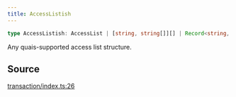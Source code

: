 ```yaml
---
title: AccessListish
---
```


```ts
type AccessListish: AccessList | [string, string[]][] | Record<string, string[]>;
```

Any quais-supported access list structure.

## Source

[transaction/index.ts:26](https://github.com/dominant-strategies/quais-6.js/blob/3237c5c21df47dfe74b210196b4121a22539a577/src/transaction/index.ts#L26)
